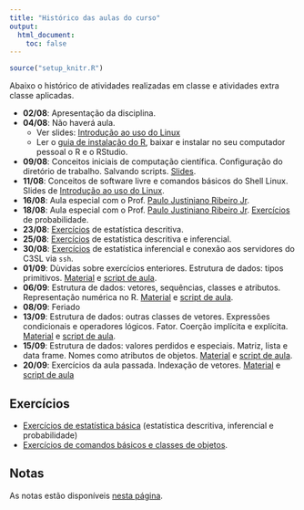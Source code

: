 ```yaml
---
title: "Histórico das aulas do curso"
output:
  html_document:
    toc: false
---
```


```r
source("setup_knitr.R")
```

Abaixo o histórico de atividades realizadas em classe e atividades extra
classe aplicadas.

- **02/08**: Apresentação da disciplina.
- **04/08**: Não haverá aula.
    - Ver slides:
      [Introdução ao uso do Linux](http://fernandomayer.github.io/linux-intro)
    - Ler o [guia de instalação do R](R-instalacao.html), baixar e
      instalar no seu computador pessoal o R e o RStudio.
- **09/08**: Conceitos iniciais de computação científica. Configuração
  do diretório de trabalho. Salvando scripts.
  [Slides](00_ce083-intro.html).
- **11/08**: Conceitos de software livre e comandos básicos do Shell
  Linux. Slides de
  [Introdução ao uso do Linux](http://fernandomayer.github.io/linux-intro).
- **16/08**: Aula especial com o Prof.
  [Paulo Justiniano Ribeiro Jr](http://www.leg.ufpr.br/~paulojus/).
- **18/08**: Aula especial com o Prof.
  [Paulo Justiniano Ribeiro Jr](http://www.leg.ufpr.br/~paulojus/).
  [Exercícios](ex01_intro.html) de probabilidade.
- **23/08**: [Exercícios](ex01_intro.html) de estatística descritiva.
- **25/08**: [Exercícios](ex01_intro.html) de estatística descritiva e
  inferencial.
- **30/08**: [Exercícios](ex01_intro.html) de estatística inferencial e
  conexão aos servidores do C3SL via `ssh`.
- **01/09**: Dùvidas sobre exercícios enteriores. Estrutura de dados:
  tipos primitivos. [Material](02_funcoes_e_objetos.html)
  e [script de aula](scripts/script_tipos.R).
- **06/09**: Estrutura de dados: vetores, sequências, classes e
  atributos. Representação numérica no
  R. [Material](02_funcoes_e_objetos.html)
  e [script de aula](scripts/script_tipos.R).
- **08/09**: Feriado
- **13/09**: Estrutura de dados: outras classes de vetores. Expressões
  condicionais e operadores lógicos. Fator. Coerção implícita e
  explícita. [Material](02_funcoes_e_objetos.html)
  e [script de aula](scripts/script_tipos.R).
- **15/09**: Estrutura de dados: valores perdidos e especiais. Matriz,
  lista e data frame. Nomes como atributos de
  objetos. [Material](02_funcoes_e_objetos.html)
  e [script de aula](scripts/script_tipos.R).
- **20/09**: Exercícios da aula passada. Indexação de
  vetores. [Material](03_indexacao_e_selecao.html)
  e [script de aula](scripts/script_index.R)

## Exercícios

- [Exercícios de estatística básica](ex01_intro.html) (estatística
  descritiva, inferencial e probabilidade)
- [Exercícios de comandos básicos e classes de objetos](exercicios/ex02_basico.pdf).

## Notas

As notas estão disponíveis [nesta página](notas.html).
